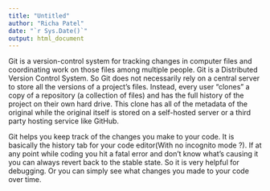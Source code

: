 ```yaml
---
title: "Untitled"
author: "Richa Patel"
date: "`r Sys.Date()`"
output: html_document
---
```

Git is a version-control system for tracking changes in computer files and coordinating work on those files among multiple people. Git is a Distributed Version Control System. So Git does not necessarily rely on a central server to store all the versions of a project’s files. Instead, every user “clones” a copy of a repository (a collection of files) and has the full history of the project on their own hard drive. This clone has all of the metadata of the original while the original itself is stored on a self-hosted server or a third party hosting service like GitHub.

Git helps you keep track of the changes you make to your code. It is basically the history tab for your code editor(With no incognito mode ?). If at any point while coding you hit a fatal error and don’t know what’s causing it you can always revert back to the stable state. So it is very helpful for debugging. Or you can simply see what changes you made to your code over time.
